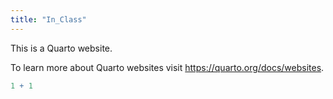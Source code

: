 ```yaml
---
title: "In_Class"
---
```


This is a Quarto website.

To learn more about Quarto websites visit <https://quarto.org/docs/websites>.

```r
1 + 1
```
